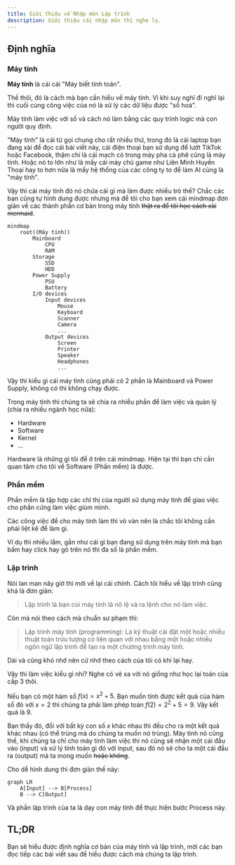 ```yaml
---
title: Giới thiệu về Nhập môn Lập trình
description: Giới thiệu cái nhập môn thì nghe lạ.
---
```


## Định nghĩa 

### Máy tính
**Máy tính** là cái cái "Máy biết tính toán".

Thế thôi, đó là cách mà bạn cần hiểu về máy tính. Vì khi suy nghĩ đi nghĩ lại thì cuối cùng công việc của nó là xử lý các dữ liệu được "số hoá".

Máy tính làm việc với số và cách nó làm bằng các quy trình logic mà con người quy định.

"Máy tính" là cái từ gọi chung cho rất nhiều thứ, trong đó là cái laptop bạn đang xài để đọc cái bài viết này, cái điện thoại bạn sử dụng để lướt TikTok hoặc Facebook, thậm chí là cái mạch có trong máy pha cà phê cũng là máy tính. Hoặc nó to lớn như là mấy cái máy chủ game như Liên Minh Huyền Thoại hay to hơn nữa là mấy hệ thống của các công ty to để làm AI cũng là "máy tính".

Vậy thì cái máy tính đó nó chứa cái gì mà làm được nhiều trò thế? Chắc các bạn cũng tự hình dung được nhưng mà để tôi cho bạn xem cái mindmap đơn giản về các thành phần cơ bản trong máy tính ~~thật ra để tôi học cách xài mermaid~~.


```mermaid
mindmap
    root((Máy tính))
        Mainboard
            CPU
            RAM
        Storage
            SSD
            HDD
        Power Supply
            PSU
            Battery
        I/O devices
            Input devices
                Mouse
                Keyboard
                Scanner
                Camera
                ...
            Output devices
                Screen
                Printer
                Speaker
                Headphones
                ...

```

Vậy thì kiểu gì cái máy tính cũng phải có 2 phần là Mainboard và Power Supply, không có thì không chạy được.

Trong máy tính thì chúng ta sẽ chia ra nhiều phần để làm việc và quản lý (chia ra nhiều ngành học nữa): 
- Hardware
- Software
- Kernel
- ...

Hardware là những gì tôi để ở trên cái mindmap. Hiện tại thì bạn chỉ cần quan tâm cho tôi về Software (Phần mềm) là được.


### Phần mềm
Phần mềm là tập hợp các chỉ thị của người sử dụng máy tính để giao việc cho phần cứng làm việc giùm mình.

Các công việc để cho máy tính làm thì vô vàn nên là chắc tôi không cần phải liệt kê để làm gì.

Ví dụ thì nhiều lắm, gần như cái gì bạn đang sử dụng trên máy tính mà bạn bấm hay click hay gõ trên nó thì đa số là phần mềm.

### Lập trình
Nói lan man nãy giờ thì mới về lại cái chính. Cách tôi hiểu về lập trình cũng khá là đơn giản:

> Lập trình là bạn coi máy tính là nô lệ và ra lệnh cho nó làm việc.

Còn mà nói theo cách mà chuẩn sư phạm thì:

> Lập trình máy tính (programming): Là kỹ thuật cài đặt một hoặc nhiều thuật toán trừu tượng có liên quan với nhau bằng một hoặc nhiều ngôn ngữ lập trình để tạo ra một chương trình máy tính.

Dài và cũng khó nhớ nên cứ nhớ theo cách của tôi có khi lại hay.

Vậy thì làm việc kiểu gì nhỉ? Nghe có vẻ xa vời nó giống như học lại toán của cấp 3 thôi. 

Nếu bạn có một hàm số $f\left(x\right) = x^2 + 5$. Bạn muốn tính được kết quả của hàm số đó với $x = 2$ thì chúng ta phải làm phép toán $f\left(2\right) = 2^2 + 5 = 9$. Vậy kết quả là $9$.

Bạn thấy đó, đối với bất kỳ con số $x$ khác nhau thì đều cho ra một kết quả khác nhau (có thể trùng mà do chúng ta muốn nó trùng). Máy tính nó cũng thế, khi chúng ta chỉ cho máy tính làm việc thì nó cũng sẽ nhận một cái đầu vào (input) và xử lý tính toán gì đó với input, sau đó nó sẽ cho ta một cái đầu ra (output) mà ta mong muốn ~~hoặc không~~.

Cho dễ hình dung thì đơn giản thế này:

```mermaid
graph LR
    A[Input] --> B[Process]
    B --> C[Output]
```

Và phần lập trình của ta là dạy con máy tính để thực hiện bước Process này.

## TL;DR 
Bạn sẽ hiểu được định nghĩa cơ bản của máy tính và lập trình, mời các bạn đọc tiếp các bài viết sau để hiểu được cách mà chúng ta lập trình.